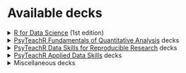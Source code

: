 # Available decks

<details>

<summary><a href = "https://r4ds.had.co.nz">R for Data Science</a> (1st edition)</summary>

-   <a href = "decks/r4ds1.html" target="_blank">Ch. 1 Introduction</a>: `r4ds1`
-   <a href = "decks/r4ds3.html" target="_blank">Ch. 3 Data visualization</a>: `r4ds3`
-   <a href = "decks/r4ds5.html" target="_blank">Ch. 5 Data transformation</a>: `r4ds5`
-   <a href = "decks/r4ds7.html" target="_blank">Ch. 7 Exploratory data analysis</a>: `r4ds7`
-   <a href = "decks/r4ds8.html" target="_blank">Ch. 8 Workflow: projects</a>: `r4ds8`
-   <a href = "decks/r4ds10.html" target="_blank">Ch. 10 Tibbles</a>: `r4ds10`
-   <a href = "decks/r4ds11.html" target="_blank">Ch. 11 Data import</a>: `r4ds11`
-   <a href = "decks/r4ds12.html" target="_blank">Ch. 12 Tidy data</a>: `r4ds12`
-   <a href = "decks/r4ds13.html" target="_blank">Ch. 13 Relational data</a>: `r4ds13`
-   <a href = "decks/r4ds14.html" target="_blank">Ch. 14 Strings</a>: `r4ds14`
-   <a href = "decks/r4ds15.html" target="_blank">Ch. 15 Factors</a>: `r4ds15`
-   <a href = "decks/r4ds16.html" target="_blank">Ch. 16 Dates and times</a>: `r4ds16`
-   <a href = "decks/r4ds18.html" target="_blank">Ch. 18 Pipes</a>: `r4ds18`
-   <a href = "decks/r4ds20.html" target="_blank">Ch. 20 Vectors</a>: `r4ds20`
-   <a href = "decks/r4ds21.html" target="_blank">Ch. 21 Iteration</a>: `r4ds21`
-   <a href = "decks/r4ds23.html" target="_blank">Ch. 23 Model basics</a>: `r4ds23`
-   <a href = "decks/r4ds25.html" target="_blank">Ch. 25 Many models</a>: `r4ds25`
-   <a href = "decks/r4ds27.html" target="_blank">Ch. 27 R Markdown</a>: `r4ds27`
-   <a href = "decks/r4ds28.html" target="_blank">Ch. 28 Graphics for communication</a>: `r4ds28`
-   <a href = "decks/r4ds29.html" target="_blank">Ch. 29 R Markdown formats</a>: `r4ds29`
-   <a href = "decks/r4ds30.html" target="_blank">Ch. 30 R Markdown workflow</a>: `r4ds30`

</details>

<details>

<summary><a href="https://psyteachr.github.io/quant-fun-v2/">PsyTeachR Fundamentals of Quantitative Analysis</a> decks</summary>

-   Ch. 1 Programming basics: `psyteachr_ads1`
-   Ch. 2 Intro to R: `psyteachr_ads2`
-   Ch. 3 Starting with data: `psyteachr_ads3`
-   Ch. 4 Data wrangling 1: `psyteachr_ads4`
-   Ch. 5 Data wrangling 2: `psyteachr_ads5`
-   Ch. 6 Data wrangling 3: `psyteachr_ads6`
-   Ch. 7 Intro to data visualisation: `psyteachr_ads7`
-   Ch. 8 Probability: `psyteachr_ads8`
-   Ch. 9 Correlations: `psyteachr_ads9`
-   Ch. 10 t-tests: `psyteachr_ads10`
-   Ch. 11 Power and effect sizes: `psyteachr_ads11`
-   Ch. 12 Screening data: `psyteachr_ads12`
-   Ch. 13 Visualisation: `psyteachr_ads13`
-   Ch. 14 One-way ANOVA: `psyteachr_ads14`
-   Ch. 15 Factorial ANOVA: `psyteachr_ads15`
-   Ch. 16 Regression: `psyteachr_ads16`
-   Ch. 17 Multiple regression: `psyteachr_ads17`

</details>

<details>

<summary><a href="https://psyteachr.github.io/reprores-v2/">PsyTeachR Data Skills for Reproducible Research</a> decks</summary>

-   Ch. 1 Getting started: `psyteachr_dsrr1`
-   Ch. 2 Reproducible workflows: `psyteachr_dsrr2`
-   Ch. 3 Data visualisation: `psyteachr_dsrr3`
-   Ch. 4 Working with data: `psyteachr_dsrr4`
-   Ch. 5 Data relations: `psyteachr_dsrr5`
-   Ch. 6 Tidy data: `psyteachr_dsrr6`
-   Ch. 7 Data wrangling: `psyteachr_dsrr7`
-   Ch. 8 Introduction to GLM: `psyteachr_dsrr8`
-   Ch. 9 Iteration & functions: `psyteachr_dsrr9`
-   Ch. 10 Probability & simulation: `psyteachr_dsrr10`

</details>

<details>

<summary><a href="https://psyteachr.github.io/ads-v1/">PsyTeachR Applied Data Skills</a> decks</summary>

-   Ch. 1 Intro to R and RStudio: `psyteachr_ads1`
-   Ch. 2 Reports with R Markdown: `psyteachr_ads2`
-   Ch. 3 Data visualisation: `psyteachr_ads3`
-   Ch. 4 Data import: `psyteachr_ads4`
-   Ch. 5 Data summaries: `psyteachr_ads5`
-   Ch. 6 Practice report: `psyteachr_ads6`
-   Ch. 7 Data relations: `psyteachr_ads7`
-   Ch. 8 Data tidying: `psyteachr_ads8`
-   Ch. 9 Data wrangling: `psyteachr_ads9`
-   Ch. 10 Customising visualisations & reports: `psyteachr_ads10`

</details>

<details>

<summary>Miscellaneous decks</summary>

-   Data types: `data_types`
-   Operators: `operators`
-   Vectors: `vectors`

</details>
